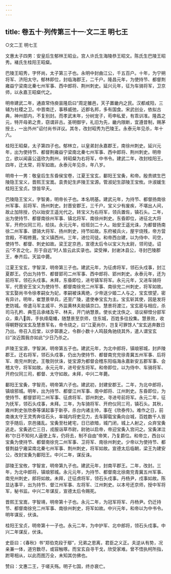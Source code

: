 ```yaml
---
---
---
```

title: 卷五十·列传第三十一·文二王  明七王
---

○文二王  明七王

文惠太子四男：安皇后生郁林王昭业。宫人许氏生海陵恭王昭文。陈氏生巴陵王昭秀。褚氏生桂阳王昭粲。

巴陵王昭秀，字怀尚，太子第三子也。永明中封曲江公，千五百户。十年，为宁朔将军、济阳太守。郁林即位，封临海郡王，二千户。隆昌元年，为使持节、都督荆雍益宁梁南北秦七州军事、西中郎将、荆州刺史。延兴元年，征为车骑将军，卫京师，以永嘉王昭粲代之。

明帝建武二年，通直常侍庾昙隆启曰“周定雒邑，天子置畿内之民。汉都咸阳，三辅为社稷之卫。中晋南迁，事移威弛，近郡名邦，多有国食。宋武创业，依拟古典，神州部内，不复别封。而孝武末年，分树宠子，苟申私爱，有乖训准。隆昌之元，特开母弟之贵，窃谓非古。圣明御宇，礼旧为先，畿内限断，宜遵昔制，赐茅授土，一出外州”诏付尚书详议。其冬，改封昭秀为巴陵王。永泰元年见杀，年十六。

桂阳王昭粲，太子第四子也。郁林立，以皇弟封永嘉郡王，南徐州刺史。延兴元年，出为使持节、都督荆雍益宁梁南北秦七州军事、西中郎将、荆州刺史。明帝立，欲以闻喜公遥欣为荆州，转昭粲为右将军，中书令。建武二年，改封桂阳王。四年，迁太常，将军如故。永泰元年见杀，年八岁。

明帝十一男：敬皇后生东昏侯宝卷，江夏王宝玄，鄱阳王宝夤，和帝。殷贵嫔生巴陵隐王宝义，晋熙王宝嵩。袁贵妃生庐陵王宝源。管淑妃生邵陵王宝攸。许淑媛生桂阳王宝贞。馀皆早夭。

巴陵隐王宝义，字智勇，明帝长子也。本名明基。建武元年，为持节、都督扬南徐州军事、前将军、扬州刺史。封晋安郡王，三千户。宝义少有废疾，不堪出人间，故止加除授，仍以始安王遥光代之。转宝义为右将军，领兵置佐，镇石头。二年，出为使持节、都督南徐州军事、镇北将军、南徐州刺史。东昏即位，进征北大将军，开府仪同三司，给扶。永元元年，给班剑二十人。始安王遥光诛，为都督扬南徐二州军事、骠骑大将军、扬州刺史，持节如故。东府被兵火，屋宇烧残，帝方营宫殿，不暇修葺。宝义镇西州。三年，进位司徒。和帝西台建，以为侍中、司空，使持节、都督、刺史如故。梁王定京邑，宣德太后令以宝义为太尉，领司徒。诏云“不言之化，形于自远”时人皆云此实录也。梁受禅，封谢沐县公，寻封巴陵郡王，奉齐后。天监中薨。

江夏王宝玄，字智深，明帝第三子也。建武元年，为征虏将军，领石头戍事，封江夏郡王。仍出为持节、都督郢司二州军事、西中郎将、郢州刺史。永泰元年，还为前将军，领石头戍事。未拜，东昏即位，进号镇军将军。永元元年，又进车骑将军，代晋安王宝义为使持节、都督南徐兖二州军事、南徐兖二州刺史，将军如故。宝玄娶尚书令徐孝嗣女为妃，孝嗣被诛离绝，少帝送少姬二人与之，宝玄恨望，密有异计。明年，崔慧景举兵，还至广陵，遣使奉宝玄为主。宝玄斩其使，因是发将吏防城。帝遣马军主戚平、外监黄林夫助镇京口。慧景将渡江，宝玄密与相应，杀司马孔矜、典签吕承绪及平、林夫，开门纳慧景。使长史沈佚之、谘议柳憕分部军众，乘八舆，手执绛麾幡，随慧景至京师，住东城，百姓多往投集。慧景败，收得朝野投宝玄及慧景军名，帝令烧之，曰“江夏尚尔，岂复可罪馀人”宝玄逃奔数日乃出。帝召入后堂，以步鄣裹之，令群小数十人鸣鼓角驰绕其外，遣人谓宝玄曰“汝近围我亦如此”少日乃杀之。

庐陵王宝源，字智渊，明帝第五子也。建武元年，为北中郎将，镇琅邪城，封庐陵郡王。迁右将军，领石头戍事，仍出为使持节、都督南兖兖徐青冀五州军事、后将军、南兖州刺史。王敬则伏诛，徙宝源为都督会稽东阳临海永嘉新安五郡军事、会稽太守，将军如故。永元元年，进号安东将军。和帝即位，以为侍中、车骑将军、开府仪同三司，都督、太守如故。未拜，中兴二年薨。

鄱阳王宝夤，字智亮，明帝第六子也。建武初，封建安郡王。二年，为北中郎将，镇琅邪城。明年，出为持节、都督江州军事、南中郎将、江州刺史。东昏即位，为使持节、都督郢司二州军事、征虏将军、郢州刺史。寻进号前将军。永元二年，征为抚军，领石头戍事，未拜。三年，为车骑将军、开府仪同三司，镇石头。其秋，雍州刺史张欣泰等谋起事于新亭，杀台内诸主帅，事在《欣泰传》。难作之日，前南谯太守王灵秀奔往石头，率城内将吏见力，去车脚载宝夤向台城，百姓数千人皆空手随后，京邑骚乱。宝夤至杜姥宅，日已欲暗，城门闭，城上人射之，众弃宝夤逃走。宝夤逃亡三日，戎服诣草市尉，尉驰以启帝，帝迎宝夤入宫问之。宝夤涕泣称“尔日不知何人逼使上车，仍将去，制不自由”帝笑，乃复爵位。和帝立，西台以宝夤为使持节、都督南徐兖二州军事、卫将军、南徐州刺史。少帝以为使持节、都督荆益宁雍梁南北秦七州军事、荆州刺史，将军如故。宣德太后临朝，梁王为建安公，改封宝夤为鄱阳王。中兴二年，谋反诛。

邵陵王宝攸，字智宣，明帝第九子也。建武元年，封南平郡王。二年，改封。三年，为北中郎将，镇琅邪城。永元元年，为持节、都督南北徐南兖青冀五州军事、南兖州刺史，郎将如故。未拜，迁征虏将军，领石头戍事。丹杨尹，戍事如故。陈显达事平，出为持节、督江州军事、左将军、江州刺史。以本号还京师，授中军将军，秘书监。中兴二年谋反，宣德太后令赐死。

晋熙王宝嵩，字智靖，明帝第十子也。永元二年，为冠军将军、丹杨尹。仍迁持节、都督南徐兖二州军事、南徐州刺史，将军如故。中兴元年，和帝以为中书令。明年谋反，伏诛。

桂阳王宝贞，明帝第十一子也。永元二年，为中护军、北中郎将，领石头戍事。中兴二年谋反，伏诛。

史臣曰：《春秋》书“郑伯克段于鄢”，兄弟之恩离，君臣之义正。夫逆从有势，况亲兼一体，道穷数尽，或容触啄。而宝玄自寻干戈，欣受家难。曾不悟执柯所指，跗萼相从，以此而图万全，未知其仿佛也。

赞曰：文惠二王，于嗟夭殇。明子七国，终亦衰亡。

